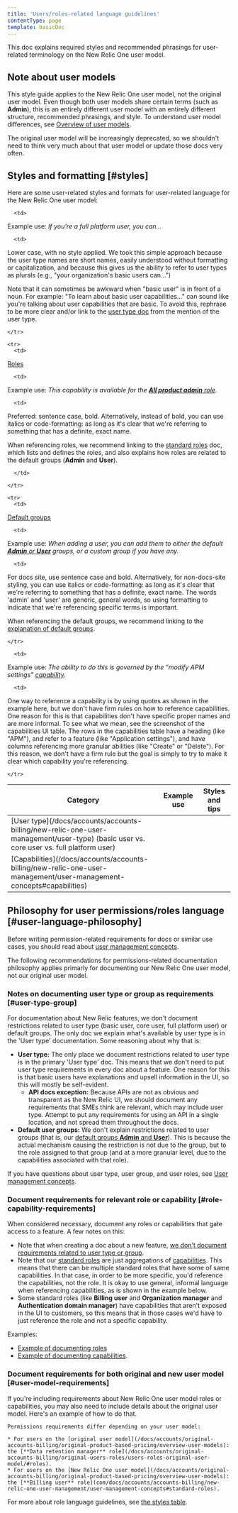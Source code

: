 ```yaml
---
title: 'Users/roles-related language guidelines'
contentType: page
template: basicDoc
---
```


This doc explains required styles and recommended phrasings for user-related terminology on the New Relic One user model.


## Note about user models 

This style guide applies to the New Relic One user model, not the original user model. Even though both user models share certain terms (such as **Admin**), this is an entirely different user model with an entirely different structure, recommended phrasings, and style. To understand user model differences, see [Overview of user models](/docs/accounts/original-accounts-billing/original-product-based-pricing/overview-user-models). 

The original user model will be increasingly deprecated, so we shouldn't need to think very much about that user model or update those docs very often. 

## Styles and formatting [#styles]

Here are some user-related styles and formats for user-related language for the New Relic One user model:


<table>
  <thead>
    <tr>
<th>Category</th>   
<th>Example use     
 </th>

<th>Styles and tips
</th>
    </tr>
  </thead>

  <tbody>
    <tr>
      <td>
[User type](/docs/accounts/accounts-billing/new-relic-one-user-management/user-type) (basic user vs. core user vs. full platform user)
      </td>

      <td>
Example use: 
*If you’re a full platform user, you can...*   </td>

      <td>
Lower case, with no style applied. We took this simple approach because the user type names are short names, easily understood without formatting or capitalization, and because this gives us the ability to refer to user types as plurals (e.g., "your organization's basic users can...")

Note that it can sometimes be awkward when "basic user" is in front of a noun. For example: "To learn about basic user capabilities..." can sound like you're talking about user capabilities that are basic. To avoid this, rephrase to be more clear and/or link to the [user type doc](/docs/accounts/accounts-billing/new-relic-one-user-management/user-type) from the mention of the user type. 
      </td>

    </tr>

    <tr>
      <td>
[Roles](/docs/accounts/accounts-billing/new-relic-one-pricing-users/users-roles#standard-roles) 
      </td>

      <td>
Example use: 
*This capability is available for the [**All product admin** role](/docs/accounts/accounts-billing/new-relic-one-user-management/user-management-concepts#standard-roles).*
      </td>

      <td>
Preferred: sentence case, bold. Alternatively, instead of bold, you can use italics or code-formatting: as long as it's clear that we're referring to something that has a definite, exact name. 

When referencing roles, we recommend linking to the [standard roles](/docs/accounts/accounts-billing/new-relic-one-user-management/user-management-concepts#standard-roles) doc, which lists and defines the roles, and also explains how roles are related to the default groups (**Admin** and **User**). 

      </td>

    </tr>

    <tr>
      <td>
[Default groups](/docs/accounts/accounts-billing/new-relic-one-pricing-users/users-roles#user-group)      </td>

      <td>
Example use: 
*When adding a user, you can add them to either the default [**Admin** or **User**](/docs/accounts/accounts-billing/new-relic-one-user-management/user-management-concepts#groups) groups, or a custom group if you have any.*
 </td>

      <td>
For docs site, use sentence case and bold. Alternatively, for non-docs-site styling, you can use italics or code-formatting: as long as it's clear that we're referring to something that has a definite, exact name. The words 'admin' and 'user' are generic, general words, so using formatting to indicate that we're referencing specific terms is important. 

When referencing the default groups, we recommend linking to the [explanation of default groups](/docs/accounts/accounts-billing/new-relic-one-user-management/user-management-concepts#groups). 
      </td>

    </tr>

   <tr>
      <td>
[Capabilities](/docs/accounts/accounts-billing/new-relic-one-user-management/user-management-concepts#capabilities)
      </td>

      <td>
Example use: 
*The ability to do this is governed by the "modify APM settings" [capability](/docs/accounts/accounts-billing/new-relic-one-user-management/user-management-concepts#capabilities).*   </td>

      <td>
One way to reference a capability is by using quotes as shown in the example here, but we don't have firm rules on how to reference capabilities. One reason for this is that capabilities don't have specific proper names and are more informal. To see what we mean, see the screenshot of the capabilities UI table. The rows in the capabilities table have a heading (like "APM"), and refer to a feature (like "Application settings"), and have columns referencing more granular abilities (like "Create" or "Delete"). For this reason, we don't have a firm rule but the goal is simply to try to make it clear which capability you're referencing. 
      </td>

    </tr>

  </tbody>
</table>


## Philosophy for user permissions/roles language [#user-language-philosophy]

Before writing permission-related requirements for docs or similar use cases, you should read about [user management concepts](/docs/accounts/accounts-billing/new-relic-one-user-management/user-management-concepts). 

The following recommendations for permissions-related documentation philosophy applies primarly for documenting our New Relic One user model, not our original user model.

### Notes on documenting user type or group as requirements [#user-type-group]

For documentation about New Relic features, we don't document restrictions related to user type (basic user, core user, full platform user) or default groups. The only doc we explain what's available by user type is in the 'User type' documentation. Some reasoning about why that is: 

* **User type:** The only place we document restrictions related to user type is in the primary 'User type' doc. This means that we don't need to put user type requirements in every doc about a feature. One reason for this is that basic users have explanations and upsell information in the UI, so this will mostly be self-evident.
  * **API docs exception:** Because APIs are not as obvious and transparent as the New Relic UI, we should document any requirements that SMEs think are relevant, which may include user type. Attempt to put any requirements for using an API in a single location, and not spread them throughout the docs.
* **Default user groups:** We don't explain restrictions related to user groups (that is, our [default groups **Admin** and **User**](/docs/accounts/accounts-billing/new-relic-one-user-management/user-management-concepts#groups)). This is because the actual mechanism causing the restriction is not due to the group, but to the role assigned to that group (and at a more granular level, due to the capabilities associated with that role). 

If you have questions about user type, user group, and user roles, see [User management concepts](/docs/accounts/accounts-billing/new-relic-one-user-management/user-management-concepts).

### Document requirements for relevant role or capability [#role-capability-requirements]

When considered necessary, document any roles or capabilities that gate access to a feature. A few notes on this: 

* Note that when creating a doc about a new feature, [we don't document requirements related to user type or group](#user-type-group). 
* Note that our [standard roles](com/docs/accounts/accounts-billing/new-relic-one-user-management/user-management-concepts#standard-roles) are just aggregations of [capabilities](/docs/accounts/accounts-billing/new-relic-one-user-management/user-management-concepts#capabilities). This means that there can be multiple standard roles that have some of same capabilities. In that case, in order to be more specific, you'd reference the capabilities, not the role. It is okay to use general, informal language when referencing capabilities, as is shown in the example below. 
* Some standard roles (like **Billing user** and **Organization manager** and **Authentication domain manager**) have capabilities that aren't exposed in the UI to customers, so this means that in those cases we'd have to just reference the role and not a specific capability. 

Examples: 
* [Example of documenting roles](/docs/accounts/accounts-billing/new-relic-one-user-management/tutorial-add-new-user-groups-roles-new-relic-one-user-model/#requirements)
* [Example of documenting capabilities](/docs/auto-telemetry-pixie/get-started-auto-telemetry-pixie/#before-you-begin).

### Document requirements for both original and new user model [#user-model-requirements]

If you're including requirements about New Relic One user model roles or capabilities, you may also need to include details about the original user model. Here's an example of how to do that. 

```
Permissions requirements differ depending on your user model:

* For users on the [original user model](/docs/accounts/original-accounts-billing/original-product-based-pricing/overview-user-models): the [**Data retention manager** role](/docs/accounts/original-accounts-billing/original-users-roles/users-roles-original-user-model/#roles).
* For users on the [New Relic One user model](/docs/accounts/original-accounts-billing/original-product-based-pricing/overview-user-models): the [**Billing user** role](com/docs/accounts/accounts-billing/new-relic-one-user-management/user-management-concepts#standard-roles).
```

For more about role language guidelines, see [the styles table](#styles).